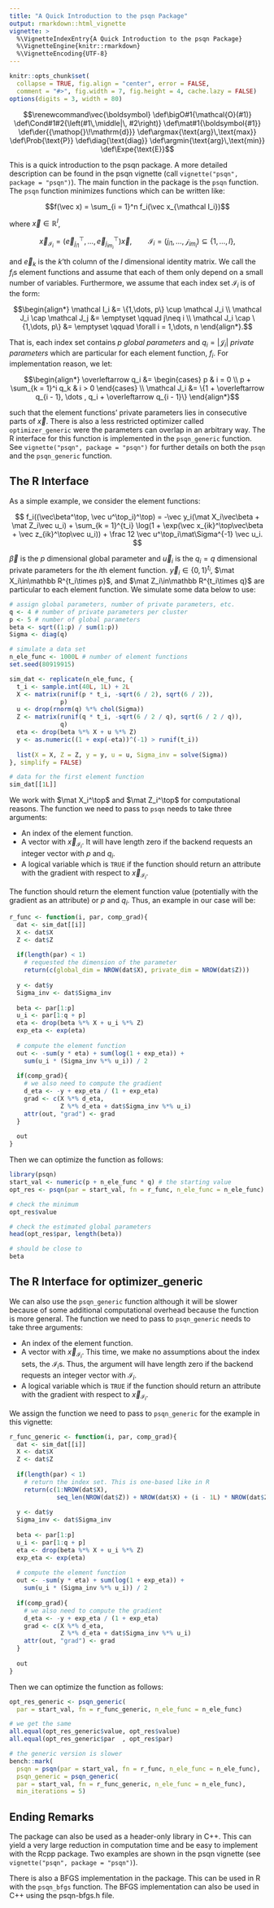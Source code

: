 ```yaml
---
title: "A Quick Introduction to the psqn Package"
output: rmarkdown::html_vignette
vignette: >
  %\VignetteIndexEntry{A Quick Introduction to the psqn Package}
  %\VignetteEngine{knitr::rmarkdown}
  %\VignetteEncoding{UTF-8}
---
```


```r
knitr::opts_chunk$set(
  collapse = TRUE, fig.align = "center", error = FALSE,
  comment = "#>", fig.width = 7, fig.height = 4, cache.lazy = FALSE)
options(digits = 3, width = 80)
```

$$\renewcommand\vec{\boldsymbol}   \def\bigO#1{\mathcal{O}(#1)}   \def\Cond#1#2{\left(#1\,\middle|\, #2\right)}   \def\mat#1{\boldsymbol{#1}}   \def\der{{\mathop{}\!\mathrm{d}}}   \def\argmax{\text{arg}\,\text{max}}  \def\Prob{\text{P}}  \def\diag{\text{diag}}   \def\argmin{\text{arg}\,\text{min}}   \def\Expe{\text{E}}$$

This is a quick introduction to the psqn package. A more detailed 
description can be found in the psqn vignette (call 
`vignette("psqn", package = "psqn")`). 
The main function in the package is the `psqn` function. The `psqn` function 
minimizes functions which can be written like:

$$f(\vec x) = \sum_{i = 1}^n f_i(\vec x_{\mathcal I_i})$$

where $\vec x\in \mathbb R^l$,

$$\vec x_{\mathcal I_i} = (\vec e_{j_{i1}}^\top, \dots ,\vec e_{j_{im_i}}^\top)\vec x, \qquad    \mathcal I_i = (j_{i1}, \dots, \mathcal j_{im_i}) \subseteq    \{1, \dots, l\},$$

and $\vec e_k$ is the $k$'th column of the $l$ dimensional identity matrix.
We call the $f_i$s element functions and assume that each of them only 
depend on a small number of variables. Furthermore, we assume that each 
index set $\mathcal I_i$ is of the form:

$$\begin{align*}   \mathcal I_i &= \{1,\dots, p\} \cup \mathcal J_i \\   \mathcal J_i \cap \mathcal J_j &= \emptyset \qquad j\neq i \\   \mathcal J_i \cap \{1,\dots, p\} &= \emptyset \qquad \forall i = 1,\dots, n   \end{align*}.$$

That is, each index set contains $p$ _global parameters_ and 
$q_i = \lvert\mathcal J_i\rvert$ _private parameters_ which are particular 
for each element function, $f_i$. For implementation reason, we let:

$$\begin{align*}   \overleftarrow q_i &=    \begin{cases} p & i = 0 \\ p + \sum_{k = 1}^i q_k & i > 0 \end{cases} \\   \mathcal J_i &=    \{1 + \overleftarrow q_{i - 1}, \dots , q_i + \overleftarrow q_{i - 1}\}   \end{align*}$$

such that the element functions' private parameters lies in consecutive 
parts of $\vec x$. There is also a less restricted optimizer called 
`optimizer_generic` were the parameters can overlap in an arbitrary way. 
The R interface for this function is implemented in the `psqn_generic` function.
See `vignette("psqn", package = "psqn")` for further details on both the 
`psqn` and the `psqn_generic` function.

## The R Interface 
As a simple example, we consider the element functions: 

$$
f_i((\vec\beta^\top, \vec u^\top_i)^\top) = -\vec y_i(\mat X_i\vec\beta + \mat Z_i\vec u_i)     + \sum_{k = 1}^{t_i}   \log(1 + \exp(\vec x_{ik}^\top\vec\beta + \vec z_{ik}^\top\vec u_i))   + \frac 12 \vec u^\top_i\mat\Sigma^{-1} \vec u_i.
$$

$\vec\beta$ is the $p$ dimensional global parameter and $\vec u_i$ is the 
$q_i = q$ dimensional private parameters for the $i$th element function. 
$\vec y_i\in \{0, 1\}^{t_i}$, $\mat X_i\in\mathbb R^{t_i\times p}$, and 
$\mat Z_i\in\mathbb R^{t_i\times q}$ are particular to each element 
function. We simulate some data below to use:

```r
# assign global parameters, number of private parameters, etc.
q <- 4 # number of private parameters per cluster
p <- 5 # number of global parameters
beta <- sqrt((1:p) / sum(1:p))
Sigma <- diag(q)

# simulate a data set
n_ele_func <- 1000L # number of element functions
set.seed(80919915)

sim_dat <- replicate(n_ele_func, {
  t_i <- sample.int(40L, 1L) + 2L
  X <- matrix(runif(p * t_i, -sqrt(6 / 2), sqrt(6 / 2)), 
              p)
  u <- drop(rnorm(q) %*% chol(Sigma))
  Z <- matrix(runif(q * t_i, -sqrt(6 / 2 / q), sqrt(6 / 2 / q)), 
              q)
  eta <- drop(beta %*% X + u %*% Z)
  y <- as.numeric((1 + exp(-eta))^(-1) > runif(t_i))
  
  list(X = X, Z = Z, y = y, u = u, Sigma_inv = solve(Sigma))
}, simplify = FALSE)

# data for the first element function
sim_dat[[1L]]
```

We work with $\mat X_i^\top$ and $\mat Z_i^\top$ for computational reasons. 
The function we need to pass to `psqn` needs to take three arguments: 

 - An index of the element function. 
 - A vector with $\vec x_{\mathcal I_i}$. It will have length zero if the 
   backend requests an integer vector with $p$ and $q_i$.
 - A logical variable which is `TRUE` if the function should return an 
   attribute with the gradient with respect to $\vec x_{\mathcal I_i}$.
   
The function should return the element function value (potentially with the 
gradient as an attribute) or $p$ and $q_i$. 
Thus, an example in our case will be:

```r
r_func <- function(i, par, comp_grad){
  dat <- sim_dat[[i]]
  X <- dat$X
  Z <- dat$Z
  
  if(length(par) < 1)
    # requested the dimension of the parameter
    return(c(global_dim = NROW(dat$X), private_dim = NROW(dat$Z)))
  
  y <- dat$y
  Sigma_inv <- dat$Sigma_inv
  
  beta <- par[1:p]
  u_i <- par[1:q + p]
  eta <- drop(beta %*% X + u_i %*% Z)
  exp_eta <- exp(eta)
  
  # compute the element function
  out <- -sum(y * eta) + sum(log(1 + exp_eta)) + 
    sum(u_i * (Sigma_inv %*% u_i)) / 2
  
  if(comp_grad){
    # we also need to compute the gradient
    d_eta <- -y + exp_eta / (1 + exp_eta)
    grad <- c(X %*% d_eta, 
              Z %*% d_eta + dat$Sigma_inv %*% u_i)
    attr(out, "grad") <- grad
  }
  
  out
}
```

Then we can optimize the function as follows:

```r
library(psqn)
start_val <- numeric(p + n_ele_func * q) # the starting value
opt_res <- psqn(par = start_val, fn = r_func, n_ele_func = n_ele_func)

# check the minimum
opt_res$value

# check the estimated global parameters
head(opt_res$par, length(beta))

# should be close to 
beta
```

## The R Interface for optimizer_generic

We can also use the `psqn_generic` function although it will be slower because of 
some additional computational overhead because the function is more general. 
The function we need to pass to `psqn_generic` needs to take three arguments: 

 - An index of the element function. 
 - A vector with $\vec x_{\mathcal I_i}$. This time, we make no assumptions 
   about the index sets, the $\mathcal I_i$s. Thus, the argument will have
   length zero if the backend requests an integer vector with 
   $\mathcal I_i$.
 - A logical variable which is `TRUE` if the function should return an 
   attribute with the gradient with respect to $\vec x_{\mathcal I_i}$.
   
We assign the function we need to pass to `psqn_generic` for the example in 
this vignette:
   
```r
r_func_generic <- function(i, par, comp_grad){
  dat <- sim_dat[[i]]
  X <- dat$X
  Z <- dat$Z
  
  if(length(par) < 1)
    # return the index set. This is one-based like in R
    return(c(1:NROW(dat$X), 
             seq_len(NROW(dat$Z)) + NROW(dat$X) + (i - 1L) * NROW(dat$Z)))
  
  y <- dat$y
  Sigma_inv <- dat$Sigma_inv
  
  beta <- par[1:p]
  u_i <- par[1:q + p]
  eta <- drop(beta %*% X + u_i %*% Z)
  exp_eta <- exp(eta)
  
  # compute the element function
  out <- -sum(y * eta) + sum(log(1 + exp_eta)) + 
    sum(u_i * (Sigma_inv %*% u_i)) / 2
  
  if(comp_grad){
    # we also need to compute the gradient
    d_eta <- -y + exp_eta / (1 + exp_eta)
    grad <- c(X %*% d_eta, 
              Z %*% d_eta + dat$Sigma_inv %*% u_i)
    attr(out, "grad") <- grad
  }
  
  out
}
```

Then we can optimize the function as follows:

```r
opt_res_generic <- psqn_generic(
  par = start_val, fn = r_func_generic, n_ele_func = n_ele_func)

# we get the same
all.equal(opt_res_generic$value, opt_res$value)
all.equal(opt_res_generic$par  , opt_res$par)

# the generic version is slower
bench::mark(
  psqn = psqn(par = start_val, fn = r_func, n_ele_func = n_ele_func), 
  psqn_generic = psqn_generic(
  par = start_val, fn = r_func_generic, n_ele_func = n_ele_func), 
  min_iterations = 5)
```

## Ending Remarks
The package can also be used as a header-only library in C++. This can yield 
a very large reduction in computation time and be easy to implement 
with the Rcpp package. Two examples are shown in the psqn vignette 
(see `vignette("psqn", package = "psqn")`). 

There is also a BFGS implementation in the package. This can be used in 
R with the `psqn_bfgs` function. The BFGS implementation can also be used in 
C++ using the psqn-bfgs.h file. 
